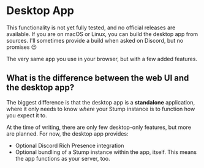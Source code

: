 
# Desktop App

<Callout emoji="🚧">
	This functionality is not yet fully tested, and no official releases are available. If you are on
	macOS or Linux, you can build the desktop app from sources. I'll sometimes provide a build when
	asked on Discord, but no promises 😉
</Callout>

The very same app you use in your browser, but with a few added features.

## What is the difference between the web UI and the desktop app?

The biggest difference is that the desktop app is a **standalone** application, where it only needs to know _where_ your Stump instance is to function how you expect it to.

At the time of writing, there are only few desktop-only features, but more are planned. For now, the desktop app provides:

- Optional Discord Rich Presence integration
- Optional bundling of a Stump instance within the app, itself. This means the app functions as your server, too.
